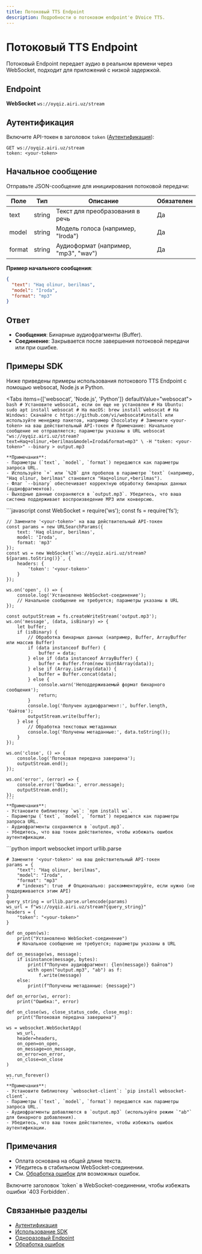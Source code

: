 ```yaml
---
title: Потоковый TTS Endpoint
description: Подробности о потоковом endpoint'е DVoice TTS.
---
```


# Потоковый TTS Endpoint

Потоковый Endpoint передает аудио в реальном времени через WebSocket, подходит для приложений с низкой задержкой.

## Endpoint

**WebSocket** `ws://oyqiz.airi.uz/stream`

## Аутентификация

Включите API-токен в заголовок `token` ([Аутентификация](./2-authentication)):

```
GET ws://oyqiz.airi.uz/stream
token: <your-token>
```

## Начальное сообщение

Отправьте JSON-сообщение для инициирования потоковой передачи:

| Поле   | Тип    | Описание                             | Обязателен |
| ------ | ------ | ------------------------------------ | ---------- |
| text   | string | Текст для преобразования в речь      | Да         |
| model  | string | Модель голоса (например, "Iroda")    | Да         |
| format | string | Аудиоформат (например, "mp3", "wav") | Да         |

**Пример начального сообщения**:

```json
{
  "text": "Haq olinur, berilmas",
  "model": "Iroda",
  "format": "mp3"
}
```

## Ответ

- **Сообщения**: Бинарные аудиофрагменты (Buffer).
- **Соединение**: Закрывается после завершения потоковой передачи или при ошибке.

## Примеры SDK

Ниже приведены примеры использования потокового TTS Endpoint с помощью websocat, Node.js и Python.

<Tabs items={['websocat', 'Node.js', 'Python']} defaultValue="websocat">
  <Tab value="websocat">
    ```bash
    # Установите websocat, если он еще не установлен
    # На Ubuntu: sudo apt install websocat
    # На macOS: brew install websocat
    # На Windows: Скачайте с https://github.com/vi/websocat#install или используйте менеджер пакетов, например Chocolatey
    # Замените <your-token> на ваш действительный API-токен
    # Примечание: Начальное сообщение не отправляется; параметры указаны в URL
    websocat "ws://oyqiz.airi.uz/stream?text=Haq+olinur,+berilmas&model=Iroda&format=mp3" \
      -H "token: <your-token>" --binary > output.mp3
    ```

    **Примечания**:
    - Параметры (`text`, `model`, `format`) передаются как параметры запроса URL.
    - Используйте `+` или `%20` для пробелов в параметре `text` (например, "Haq olinur, berilmas" становится "Haq+olinur,+berilmas").
    - Флаг `--binary` обеспечивает корректную обработку бинарных данных (аудиофрагментов).
    - Выходные данные сохраняются в `output.mp3`. Убедитесь, что ваша система поддерживает воспроизведение MP3 или конверсию.

  </Tab>
  <Tab value="Node.js">
    ```javascript
    const WebSocket = require('ws');
    const fs = require('fs');

    // Замените '<your-token>' на ваш действительный API-токен
    const params = new URLSearchParams({
        text: 'Haq olinur, berilmas',
        model: 'Iroda',
        format: 'mp3'
    });
    const ws = new WebSocket(`ws://oyqiz.airi.uz/stream?${params.toString()}`, {
        headers: {
            'token': '<your-token>'
        }
    });

    ws.on('open', () => {
        console.log('Установлено WebSocket-соединение');
        // Начальное сообщение не требуется; параметры указаны в URL
    });

    const outputStream = fs.createWriteStream('output.mp3');
    ws.on('message', (data, isBinary) => {
        let buffer;
        if (isBinary) {
            // Обработка бинарных данных (например, Buffer, ArrayBuffer или массив Buffer)
            if (data instanceof Buffer) {
                buffer = data;
            } else if (data instanceof ArrayBuffer) {
                buffer = Buffer.from(new Uint8Array(data));
            } else if (Array.isArray(data)) {
                buffer = Buffer.concat(data);
            } else {
                console.warn('Неподдерживаемый формат бинарного сообщения');
                return;
            }
            console.log('Получен аудиофрагмент:', buffer.length, 'байтов');
            outputStream.write(buffer);
        } else {
            // Обработка текстовых метаданных
            console.log('Получены метаданные:', data.toString());
        }
    });

    ws.on('close', () => {
        console.log('Потоковая передача завершена');
        outputStream.end();
    });

    ws.on('error', (error) => {
        console.error('Ошибка:', error.message);
        outputStream.end();
    });
    ```
    **Примечания**:
    - Установите библиотеку `ws`: `npm install ws`.
    - Параметры (`text`, `model`, `format`) передаются как параметры запроса URL.
    - Аудиофрагменты сохраняются в `output.mp3`.
    - Убедитесь, что ваш токен действителен, чтобы избежать ошибок аутентификации.

  </Tab>
  <Tab value="Python">
    ```python
    import websocket
    import urllib.parse

    # Замените '<your-token>' на ваш действительный API-токен
    params = {
        "text": "Haq olinur, berilmas",
        "model": "Iroda",
        "format": "mp3"
        # "indexes": true  # Опционально: раскомментируйте, если нужно (не поддерживается этим API)
    }
    query_string = urllib.parse.urlencode(params)
    ws_url = f"ws://oyqiz.airi.uz/stream?{query_string}"
    headers = {
        "token": "<your-token>"
    }

    def on_open(ws):
        print("Установлено WebSocket-соединение")
        # Начальное сообщение не требуется; параметры указаны в URL

    def on_message(ws, message):
        if isinstance(message, bytes):
            print(f"Получен аудиофрагмент: {len(message)} байтов")
            with open("output.mp3", "ab") as f:
                f.write(message)
        else:
            print(f"Получены метаданные: {message}")

    def on_error(ws, error):
        print("Ошибка:", error)

    def on_close(ws, close_status_code, close_msg):
        print("Потоковая передача завершена")

    ws = websocket.WebSocketApp(
        ws_url,
        header=headers,
        on_open=on_open,
        on_message=on_message,
        on_error=on_error,
        on_close=on_close
    )

    ws.run_forever()
    ```
    **Примечания**:
    - Установите библиотеку `websocket-client`: `pip install websocket-client`.
    - Параметры (`text`, `model`, `format`) передаются как параметры запроса URL.
    - Аудиофрагменты добавляются в `output.mp3` (используйте режим `"ab"` для бинарного добавления).
    - Убедитесь, что ваш токен действителен, чтобы избежать ошибок аутентификации.

  </Tab>
</Tabs>

## Примечания

- Оплата основана на общей длине текста.
- Убедитесь в стабильном WebSocket-соединении.
- См. [Обработка ошибок](./6-errors) для возможных ошибок.

<Callout type="warning">
  Включите заголовок `token` в WebSocket-соединении, чтобы избежать ошибки `403
  Forbidden`.
</Callout>

## Связанные разделы

- [Аутентификация](./2-authentication)
- [Использование SDK](./3-sdks)
- [Одноразовый Endpoint](./4-single)
- [Обработка ошибок](./6-errors)
